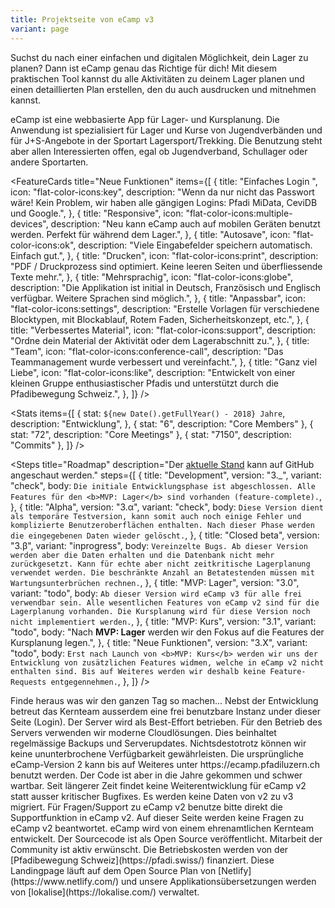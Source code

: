```yaml
---
title: Projektseite von eCamp v3
variant: page
---
```



<HeroBanner
  title="eCamp"
  description="Digitale Lagerplanung für alle"
  primary="Beta ausprobieren"
  secondary="Mithelfen"
/>

<ProseSection>
  <p>
    Suchst du nach einer einfachen und digitalen Möglichkeit, dein Lager zu
    planen? Dann ist eCamp genau das Richtige für dich! Mit diesem praktischen
    Tool kannst du alle Aktivitäten zu deinem Lager planen und einen
    detaillierten Plan erstellen, den du auch ausdrucken und mitnehmen kannst.
  </p>
  <p>
    eCamp ist eine webbasierte App für Lager- und Kursplanung. Die Anwendung ist
    spezialisiert für Lager und Kurse von Jugendverbänden und für J+S-Angebote
    in der Sportart Lagersport/Trekking. Die Benutzung steht aber allen
    Interessierten offen, egal ob Jugendverband, Schullager oder andere
    Sportarten.
  </p>
</ProseSection>

<FeatureCards
  title="Neue Funktionen"
  items={[
    {
      title: "Einfaches Login ",
      icon: "flat-color-icons:key",
      description:
        "Wenn da nur nicht das Passwort wäre! Kein Problem, wir haben alle gängigen Logins: Pfadi MiData, CeviDB und Google.",
    },
    {
      title: "Responsive",
      icon: "flat-color-icons:multiple-devices",
      description:
        "Neu kann eCamp auch auf mobilen Geräten benutzt werden. Perfekt für während dem Lager.",
    },
    {
      title: "Autosave",
      icon: "flat-color-icons:ok",
      description: "Viele Eingabefelder speichern automatisch. Einfach gut.",
    },
    {
      title: "Drucken",
      icon: "flat-color-icons:print",
      description:
        "PDF / Druckprozess sind optimiert. Keine leeren Seiten und überfliessende Texte mehr.",
    },
    {
      title: "Mehrsprachig",
      icon: "flat-color-icons:globe",
      description:
        "Die Applikation ist initial in Deutsch, Französisch und Englisch verfügbar. Weitere Sprachen sind möglich.",
    },
    {
      title: "Anpassbar",
      icon: "flat-color-icons:settings",
      description:
        "Erstelle Vorlagen für verschiedene Blocktypen, mit Blockablauf, Rotem Faden, Sicherheitskonzept, etc.",
    },
    {
      title: "Verbessertes Material",
      icon: "flat-color-icons:support",
      description:
        "Ordne dein Material der Aktivität oder dem Lagerabschnitt zu.",
    },
    {
      title: "Team",
      icon: "flat-color-icons:conference-call",
      description: "Das Teammanagement wurde verbessert und vereinfacht.",
    },
    {
      title: "Ganz viel Liebe",
      icon: "flat-color-icons:like",
      description:
        "Entwickelt von einer kleinen Gruppe enthusiastischer Pfadis und unterstützt durch die Pfadibewegung Schweiz.",
    },
  ]}
/>

<Stats
  items={[
    {
      stat: `${new Date().getFullYear() - 2018} Jahre`,
      description: "Entwicklung",
    },
    { stat: "6", description: "Core Members" },
    { stat: "72", description: "Core Meetings" },
    { stat: "7150", description: "Commits" },
  ]}
/>

<Steps
  title="Roadmap"
  description="Der <a class='underline' href='https://github.com/ecamp/ecamp3/milestone/7'>aktuelle Stand</a> kann auf GitHub angeschaut werden."
  steps={[
    {
      title: "Development",
      version: "3._",
      variant: "check",
      body: `Die initiale Entwicklungsphase ist abgeschlossen. Alle Features für den <b>MVP: Lager</b> sind vorhanden (feature-complete).`,
    },
    {
      title: "Alpha",
      version: "3.α",
      variant: "check",
      body: `Diese Version dient als temporäre Testversion, kann somit auch noch einige Fehler und komplizierte Benutzeroberflächen enthalten. Nach dieser Phase werden die eingegebenen Daten wieder gelöscht.`,
    },
    {
      title: "Closed beta",
      version: "3.β",
      variant: "inprogress",
      body: `Vereinzelte Bugs. Ab dieser Version werden aber die Daten erhalten und die Datenbank nicht mehr zurückgesetzt.
       Kann für echte aber nicht zeitkritische Lagerplanung verwendet werden.
        Die beschränkte Anzahl an Betatestenden müssen mit Wartungsunterbrüchen rechnen.`,
    },
    {
      title: "MVP: Lager",
      version: "3.0",
      variant: "todo",
      body: `Ab dieser Version wird eCamp v3 für alle frei verwendbar sein. Alle wesentlichen Features von eCamp v2 sind für die Lagerplanung vorhanden.
       Die Kursplanung wird für diese Version noch nicht implementiert werden.`,
    },
    {
      title: "MVP: Kurs",
      version: "3.1",
      variant: "todo",
      body: "Nach <b>MVP: Lager</b> werden wir den Fokus auf die Features der Kursplanung legen.",
    },
    {
      title: "Neue Funktionen",
      version: "3.X",
      variant: "todo",
      body: `Erst nach Launch von <b>MVP: Kurs</b> werden wir uns der Entwicklung von zusätzlichen Features widmen, welche in eCamp v2 nicht enthalten sind.
       Bis auf Weiteres werden wir deshalb keine Feature-Requests entgegennehmen.`,
    },
  ]}
/>

<HighlightedPosts title="Blog">
  Finde heraus was wir den ganzen Tag so machen...
</HighlightedPosts>

<FaqSection title="Fragen & Antworten">
  <FaqItem question="Wie sicher sind meine Daten bei eCamp?">
    Nebst der Entwicklung betreut das Kernteam ausserdem eine frei benutzbare
    Instanz under dieser Seite (Login). Der Server wird als Best-Effort
    betrieben. Für den Betrieb des Servers verwenden wir moderne Cloudlösungen.
    Dies beinhaltet regelmässige Backups und Serverupdates. Nichtsdestotrotz
    können wir keine ununterbrochene Verfügbarkeit gewährleisten.
  </FaqItem>
  <FaqItem question="Was passiert mit eCamp v2?">
    Die ursprüngliche eCamp-Version 2 kann bis auf Weiteres unter
    https://ecamp.pfadiluzern.ch benutzt werden. Der Code ist aber in die Jahre
    gekommen und schwer wartbar. Seit längerer Zeit findet keine
    Weiterentwicklung für eCamp v2 statt ausser kritischer Bugfixes. Es werden
    keine Daten von v2 zu v3 migriert.
  </FaqItem>
  <FaqItem question="Ich habe eine Frage zu eCamp v2">
    Für Fragen/Support zu eCamp v2 benutze bitte direkt die Supportfunktion in
    eCamp v2. Auf dieser Seite werden keine Fragen zu eCamp v2 beantwortet.
  </FaqItem>
  <FaqItem question="Wer steht hinter eCamp?">
    eCamp wird von einem ehrenamtlichen Kernteam entwickelt. Der Sourcecode ist
    als Open Source veröffentlicht. Mitarbeit der Community ist aktiv erwünscht.
  </FaqItem>
  <FaqItem question="Unterstützt euch jemand finanziell?">
    Die Betriebskosten werden von der [Pfadibewegung Schweiz](https://pfadi.swiss/) finanziert.
    Diese Landingpage läuft auf dem Open Source Plan von [Netlify](https://www.netlify.com/) und
    unsere Applikationsübersetzungen werden von [lokalise](https://lokalise.com/) verwaltet.
  </FaqItem>
</FaqSection>
